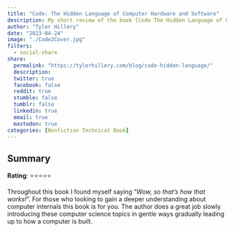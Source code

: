 ```yaml
---
title: "Code: The Hidden Language of Computer Hardware and Software"
description: My short review of the book [Code The Hidden Language of Computer Hardware and Software](https://www.codehiddenlanguage.com/) by Charles Petzold.
author: "Tyler Hillery"
date: "2023-04-24"
image: "./Code2Cover.jpg"
filters:
  - social-share
share:
  permalink: "https://tylerhillery.com/blog/code-hidden-language/"
  description:
  twitter: true
  facebook: false
  reddit: true
  stumble: false
  tumblr: false
  linkedin: true
  email: true
  mastodon: true
categories: [Nonfiction Technical Book]
---
```




## Summary

**Rating**: ⭐⭐⭐⭐⭐

Throughout this book I found myself saying "*Wow, so that's how that works!*". For those who looking to gain a deeper understanding about computer internals this book is for you. The author does a great job slowly introducing these computer science topics in gentle ways gradually leading up to how a computer is built.